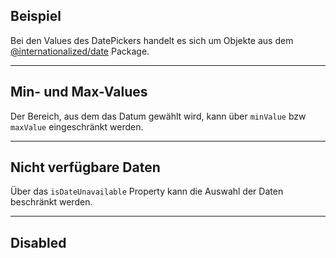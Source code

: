 ## Beispiel

Bei den Values des DatePickers handelt es sich um Objekte aus dem
[@internationalized/date](https://react-spectrum.adobe.com/internationalized/date/)
Package.

<LiveCodeEditor />

---

## Min- und Max-Values

Der Bereich, aus dem das Datum gewählt wird, kann über `minValue` bzw `maxValue`
eingeschränkt werden.

<LiveCodeEditor example="future" />

---

## Nicht verfügbare Daten

Über das `isDateUnavailable` Property kann die Auswahl der Daten beschränkt
werden.

<LiveCodeEditor example="unavailable" />

---

## Disabled

<LiveCodeEditor example="disabled" />
